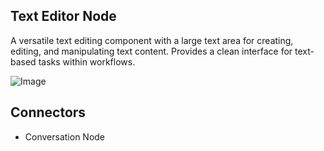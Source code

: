 ## Text Editor Node

A versatile text editing component with a large text area for creating, editing, and manipulating text content. Provides a clean interface for text-based tasks within workflows.

![Image](/text-editor-node.png)

## Connectors

- Conversation Node
